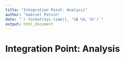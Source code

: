 ```yaml
---
title: "Integration Point: Analysis"
author: "Gabriel Potvin"
date: "`r format(Sys.time(), '%B %d, %Y')`"
output: html_document
---
```


# Integration Point: Analysis

